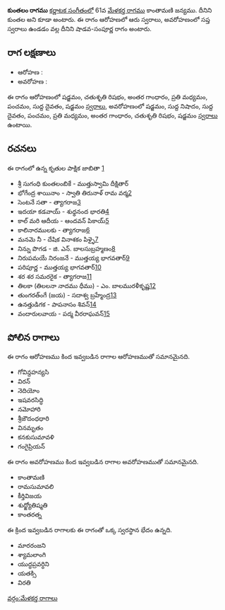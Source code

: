 {{Infobox ragam
	| name          	= కుంతలం
	| synonym	    	= కుంతల
	| mela          	= 
	| chakra        	= 
	| janaka        	= 
	| type          	= శాడవ-సంపూర్ణ
	| arohanam      	= {{svaraC|S|R2|G3|M2|P|D1|S'}} 
	| avarohanam    	= {{svaraC|S'|N1|D1|P|M2|G3|R2|S}}
	| jeeva         	=
	| chhaya        	=
	| nyasa         	=
	| vishesha      	= 
	| equivalent  		= 
}}
{{కర్ణాటక సంగీత రాగాలు}}
'''కుంతలం రాగము''' [[కర్ణాటక సంగీతం]]లో 61వ [[మేళకర్త రాగము]] కాంతామణి జన్యము. దీనిని కుంతల అని కూడా అంటారు. ఈ రాగం ఆరోహణలో ఆరు స్వరాలు, అవరోహణంలో సప్త స్వరాలు ఉండడం వల్ల దీనిని షాడవ-సంపూర్ణ రాగం అంటారు.


==రాగ లక్షణాలు==


* ఆరోహణ : {{svaraC|S|R2|G3|M2|P|D1|S'}} 
* అవరోహణ : {{svaraC|S'|N1|D1|P|M2|G3|R2|S}}

ఈ రాగం ఆరోహణంలో షడ్జమం, చతుశృతి రిషభం, అంతర గాంధారం, ప్రతి మధ్యమం, పంచమం, సుద్ద దైవతం, షడ్జమం [[స్వరాలు]], అవరోహణంలో షడ్జమం, సుద్ద నిషాదం, సుద్ద దైవతం, పంచమం, ప్రతి మధ్యమం, అంతర గాంధారం, చతుశృతి రిషభం, షడ్జమం [[స్వరాలు]] ఉంటాయి.

==రచనలు==
ఈ రాగంలో ఉన్న కృతుల పాక్షిక జాబితా [https://github.com/ssrihari/ragavardhini/blob/master/ragas/kritis.psv]
* శ్రీ సుగంధి కుంతలంబికే - ముత్తుస్వామి దీక్షితార్
* భోగేంద్ర శాయినాం - స్వాతి తిరునాళ్ రామ వర్మ[http://www.karnatik.com/c1108.shtml]
* సెంటనే సతా - త్యాగరాజ[http://www.karnatik.com/c2239.shtml]
* ఇదయా కడవాయ్ - శుధ్ధనంద భారతి[http://www.karnatik.com/c1678.shtml]
* కాల్ మరి ఆదీయ - ఆందవన్ పికాయ్[http://www.karnatik.com/c2878.shtml]
* కాలినారములకు - త్యాగరాజ[http://www.karnatik.com/c2383.shtml]
* మనమె నీ - దేషిక వినాశకం పిళ్ళై[http://www.karnatik.com/c1269.shtml]
* నిన్ను పొగడ - జి. ఎన్. బాలసుబ్రహ్మణం[http://www.karnatik.com/c1205.shtml]
* నిరుపమయే నిరంజనే - ముత్తయ్య భాగవతార్[http://www.karnatik.com/c2061.shtml]
* పరిపూర్ణ - ముత్తయ్య భాగవతార్[http://www.karnatik.com/c1950.shtml]
* శర శర సమరరైక - త్యాగరాజ[http://www.karnatik.com/c2826.shtml]
* తిలకా (తిలలనా నాదము ధీము) - ఎం. బాలమురళీకృష్ణ[http://www.karnatik.com/c3313.shtml]
* తుంగరత్ంగే (జయ) - సదాశ్వ బ్రహ్మేంద్ర[http://www.karnatik.com/c1093.shtml]
* ఉనత్తుడిగక - పాపనాసం శివన్[http://www.karnatik.com/c1582.shtml]
* వందారులవాయ - పద్మ వీరరాఘవన్[http://www.karnatik.com/c2982.shtml]




==పోలిన రాగాలు==
ఈ రాగం ఆరోహణము కింద ఇవ్వబడిన రాగాల ఆరోహణముతో సమానమైనది.
* గోవిన్దహన్యసి
* విరన్
* నెదియోం
* ఇషవరసిద్ధి
* నమోహారి
* శ్రీజౌదంధధారి
* వినమృతం
* కనకుసుమావళి
* గంగైప్రియన్

ఈ రాగం అవరోహణము కింద ఇవ్వబడిన రాగాల అవరోహణముతో సమానమైనది.
* కాంతామణి
* రామసుమావలి
* కీర్తివిజయ
* శుధ్జ్యోతిష్మతి
* కాంతరత్న

ఈ క్రింద ఇవ్వబడిన రాగాలకు ఈ రాగంతో ఒక్క స్వరస్థాన భేదం ఉన్నది.
* మారరంజని
* శ్యామలాంగి
* యుద్ధప్రవర్ధిని
* యతక్సి
* విరతి



[[వర్గం:మేళకర్త రాగాలు]]